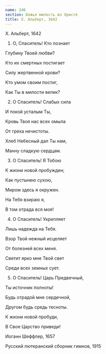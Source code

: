 ```yaml
---
name: 246
section: Божья милость во Христе
title: Х. Альберт, 1642
---
```

Х. Альберт, 1642


1. О, Спаситель! Кто познает

Глубину Твоей любви?

Кто их смертных постигает

Силу жертвенной крови?

Кто умом своим постиг,

Как Ты в милости велик?


2. О Спаситель! Слабых сила

И покой усталым Ты,

Кровь Твоя нас всех омыла

От греха нечистоты.

Хлеб Небесный дал Ты нам,

Манну сладкую сердцам.


3. О Спаситель! Я Тобою

К жизни новой пробужден;

Как пустынею сухою,

Миром здесь я окружен.

На Тебя взираю я,

В том отрада вся моя!


4. О Спаситель! Укрепляет

Лишь надежда на Тебя.

Взор Твой нежный исцеляет

От болезней всех меня.

Светит ярко мне Твой свет

Среди всех земных сует.


5. О Спаситель! Царь Предвечный,

Ты источник полноты!

 Будь отрадой мне сердечной,

Другом будь средь тесноты.

К жизни новой пробуди,

В Свое Царство приведи!


Иоганн Шеффлер, 1657

Русский лютеранский сборник гимнов, 1915
